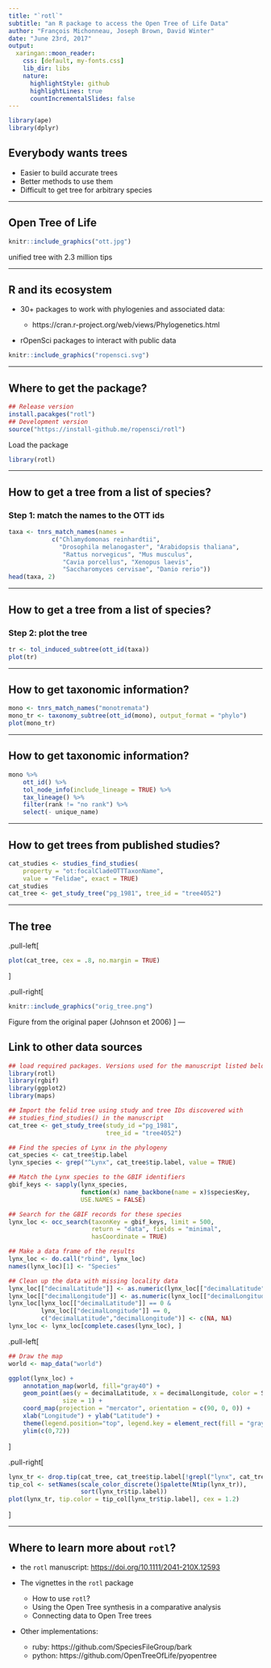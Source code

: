 ```yaml
---
title: "`rotl`"
subtitle: "an R package to access the Open Tree of Life Data"
author: "François Michonneau, Joseph Brown, David Winter"
date: "June 23rd, 2017"
output:
  xaringan::moon_reader:
    css: [default, my-fonts.css]
    lib_dir: libs
    nature:
      highlightStyle: github
      highlightLines: true
      countIncrementalSlides: false
---
```


```r
library(ape)
library(dplyr)
```

## Everybody wants trees

* Easier to build accurate trees
* Better methods to use them
* Difficult to get tree for arbitrary species

---

## Open Tree of Life

```r
knitr::include_graphics("ott.jpg")
```

unified tree with 2.3 million tips

---

## R and its ecosystem

* 30+ packages to work with phylogenies and associated data:

  - https://cran.r-project.org/web/views/Phylogenetics.html

* rOpenSci packages to interact with public data

```r
knitr::include_graphics("ropensci.svg")
```

---

## Where to get the package?

```r
## Release version
install.pacakges("rotl")
## Development version
source("https://install-github.me/ropensci/rotl")
```

Load the package

```r
library(rotl)
```

---

## How to get a tree from a list of species?

### Step 1: match the names to the OTT ids

```r
taxa <- tnrs_match_names(names =
            c("Chlamydomonas reinhardtii",
              "Drosophila melanogaster", "Arabidopsis thaliana",
               "Rattus norvegicus", "Mus musculus",
               "Cavia porcellus", "Xenopus laevis",
               "Saccharomyces cervisae", "Danio rerio"))
head(taxa, 2)
```

---

## How to get a tree from a list of species?

### Step 2: plot the tree


```r
tr <- tol_induced_subtree(ott_id(taxa))
plot(tr)
```

---

## How to get taxonomic information?

```r
mono <- tnrs_match_names("monotremata")
mono_tr <- taxonomy_subtree(ott_id(mono), output_format = "phylo")
plot(mono_tr)
```

---

## How to get taxonomic information?

```r
mono %>%
    ott_id() %>%
    tol_node_info(include_lineage = TRUE) %>%
    tax_lineage() %>%
    filter(rank != "no rank") %>%
    select(- unique_name)
```

---

## How to get trees from published studies?

```r
cat_studies <- studies_find_studies(
    property = "ot:focalCladeOTTTaxonName",
    value = "Felidae", exact = TRUE)
cat_studies
cat_tree <- get_study_tree("pg_1981", tree_id = "tree4052")
```

---

## The tree

.pull-left[
```r
plot(cat_tree, cex = .8, no.margin = TRUE)
```
]

.pull-right[
```r
knitr::include_graphics("orig_tree.png")
```
Figure from the original paper (Johnson et 2006)
]
---

## Link to other data sources

```r
## load required packages. Versions used for the manuscript listed below.
library(rotl)
library(rgbif)
library(ggplot2)
library(maps)

## Import the felid tree using study and tree IDs discovered with
## studies_find_studies() in the manuscript
cat_tree <- get_study_tree(study_id ="pg_1981",
                           tree_id = "tree4052")

## Find the species of Lynx in the phylogeny
cat_species <- cat_tree$tip.label
lynx_species <- grep("^Lynx", cat_tree$tip.label, value = TRUE)

## Match the Lynx species to the GBIF identifiers
gbif_keys <- sapply(lynx_species,
                    function(x) name_backbone(name = x)$speciesKey,
                    USE.NAMES = FALSE)

## Search for the GBIF records for these species
lynx_loc <- occ_search(taxonKey = gbif_keys, limit = 500,
                       return = "data", fields = "minimal",
                       hasCoordinate = TRUE)

## Make a data frame of the results
lynx_loc <- do.call("rbind", lynx_loc)
names(lynx_loc)[1] <- "Species"

## Clean up the data with missing locality data
lynx_loc[["decimalLatitude"]] <- as.numeric(lynx_loc[["decimalLatitude"]])
lynx_loc[["decimalLongitude"]] <- as.numeric(lynx_loc[["decimalLongitude"]])
lynx_loc[lynx_loc[["decimalLatitude"]] == 0 &
         lynx_loc[["decimalLongitude"]] == 0,
         c("decimalLatitude","decimalLongitude")] <- c(NA, NA)
lynx_loc <- lynx_loc[complete.cases(lynx_loc), ]
```

.pull-left[
```r
## Draw the map
world <- map_data("world")

ggplot(lynx_loc) +
    annotation_map(world, fill="gray40") +
    geom_point(aes(y = decimalLatitude, x = decimalLongitude, color = Species),
               size = 1) +
    coord_map(projection = "mercator", orientation = c(90, 0, 0)) +
    xlab("Longitude") + ylab("Latitude") +
    theme(legend.position="top", legend.key = element_rect(fill = "gray40")) +
    ylim(c(0,72))
```
]


.pull-right[
```r
lynx_tr <- drop.tip(cat_tree, cat_tree$tip.label[!grepl("lynx", cat_tree$tip.label,  ignore.case = TRUE)])
tip_col <- setNames(scale_color_discrete()$palette(Ntip(lynx_tr)),
                    sort(lynx_tr$tip.label))
plot(lynx_tr, tip.color = tip_col[lynx_tr$tip.label], cex = 1.2)
```
]

---

## Where to learn more about `rotl`?

* the `rotl` manuscript: <https://doi.org/10.1111/2041-210X.12593>
* The vignettes in the `rotl` package
  - How to use `rotl`?
  - Using the Open Tree synthesis in a comparative analysis
  - Connecting data to Open Tree trees

* Other implementations:

  - ruby: https://github.com/SpeciesFileGroup/bark
  - python: https://github.com/OpenTreeOfLife/pyopentree
